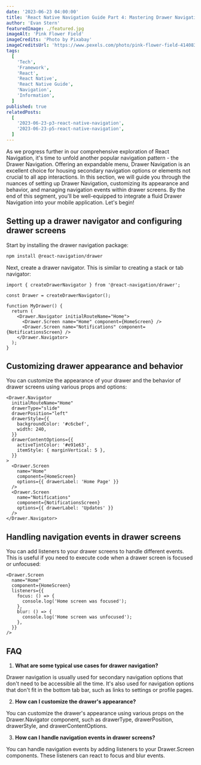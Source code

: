 ```yaml
---
date: '2023-06-23 04:00:00'
title: 'React Native Navigation Guide Part 4: Mastering Drawer Navigation'
author: 'Evan Stern'
featuredImage: ./featured.jpg
imageAlt: 'Pink Flower Field'
imageCredits: 'Photo by Pixabay'
imageCreditsUrl: 'https://www.pexels.com/photo/pink-flower-field-414083/'
tags:
  [
    'Tech',
    'Framework',
    'React',
    'React Native',
    'React Native Guide',
    'Navigation',
    'Information',
  ]
published: true
relatedPosts:
  [
    '2023-06-23-p3-react-native-navigation',
    '2023-06-23-p5-react-native-navigation',
  ]
---
```


As we progress further in our comprehensive exploration of React Navigation, it's time to unfold another popular navigation pattern - the Drawer Navigation. Offering an expandable menu, Drawer Navigation is an excellent choice for housing secondary navigation options or elements not crucial to all app interactions. In this section, we will guide you through the nuances of setting up Drawer Navigation, customizing its appearance and behavior, and managing navigation events within drawer screens. By the end of this segment, you'll be well-equipped to integrate a fluid Drawer Navigation into your mobile application. Let's begin!


<ReactNativeNavigationSeriesNavigation
  currentPage={ReactNativeNavigationSeriesPage.P4}
/>

## Setting up a drawer navigator and configuring drawer screens

Start by installing the drawer navigation package:

```bash
npm install @react-navigation/drawer
```

Next, create a drawer navigator. This is similar to creating a stack or tab navigator:

```tsx
import { createDrawerNavigator } from '@react-navigation/drawer';

const Drawer = createDrawerNavigator();

function MyDrawer() {
  return (
    <Drawer.Navigator initialRouteName="Home">
      <Drawer.Screen name="Home" component={HomeScreen} />
      <Drawer.Screen name="Notifications" component={NotificationsScreen} />
    </Drawer.Navigator>
  );
}
```

## Customizing drawer appearance and behavior

You can customize the appearance of your drawer and the behavior of drawer screens using various props and options:

```tsx
<Drawer.Navigator
  initialRouteName="Home"
  drawerType="slide"
  drawerPosition="left"
  drawerStyle={{
    backgroundColor: '#c6cbef',
    width: 240,
  }}
  drawerContentOptions={{
    activeTintColor: '#e91e63',
    itemStyle: { marginVertical: 5 },
  }}
>
  <Drawer.Screen
    name="Home"
    component={HomeScreen}
    options={{ drawerLabel: 'Home Page' }}
  />
  <Drawer.Screen
    name="Notifications"
    component={NotificationsScreen}
    options={{ drawerLabel: 'Updates' }}
  />
</Drawer.Navigator>
```

## Handling navigation events in drawer screens

You can add listeners to your drawer screens to handle different events. This is useful if you need to execute code when a drawer screen is focused or unfocused:

```tsx
<Drawer.Screen
  name="Home"
  component={HomeScreen}
  listeners={{
    focus: () => {
      console.log('Home screen was focused');
    },
    blur: () => {
      console.log('Home screen was unfocused');
    },
  }}
/>
```

## FAQ

1. **What are some typical use cases for drawer navigation?**

Drawer navigation is usually used for secondary navigation options that don't need to be accessible all the time. It's also used for navigation options that don't fit in the bottom tab bar, such as links to settings or profile pages.

2. **How can I customize the drawer's appearance?**

You can customize the drawer's appearance using various props on the Drawer.Navigator component, such as drawerType, drawerPosition, drawerStyle, and drawerContentOptions.

3. **How can I handle navigation events in drawer screens?**

You can handle navigation events by adding listeners to your Drawer.Screen components. These listeners can react to focus and blur events.
